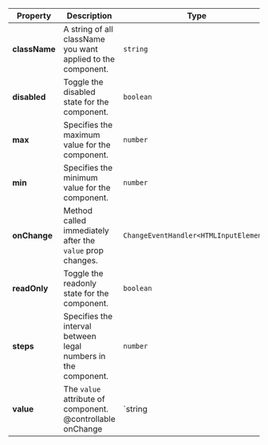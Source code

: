 | Property | Description | Type | Default |
| --- | --- | --- | --- |
| **className** | A string of all className you want applied to the component. | `string` | - |
| **disabled** | Toggle the disabled state for the component. | `boolean` | - |
| **max** | Specifies the maximum value for the component. | `number` | - |
| **min** | Specifies the minimum value for the component. | `number` | - |
| **onChange** | Method called immediately after the `value` prop changes. | `ChangeEventHandler<HTMLInputElement>` | - |
| **readOnly** | Toggle the readonly state for the component. | `boolean` | - |
| **steps** | Specifies the interval between legal numbers in the component. | `number` | - |
| **value** | The `value` attribute of component.<br/>@controllable onChange | `string | number | string[]` | - |
